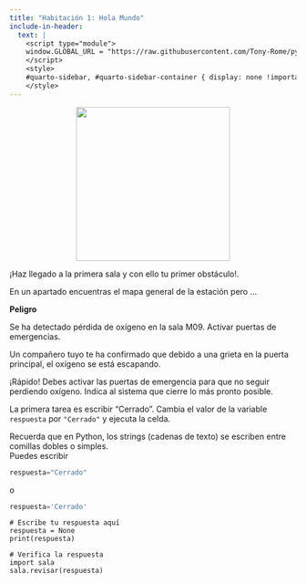 ```yaml
---
title: "Habitación 1: Hola Mundo"
include-in-header:
  text: |
    <script type="module">
    window.GLOBAL_URL = "https://raw.githubusercontent.com/Tony-Rome/pyscape/refs/heads/main/quarto/rooms/sala_01.py";
    </script>
    <style>
    #quarto-sidebar, #quarto-sidebar-container { display: none !important; }
    </style>
---
```


<center>
<img src="./img_sala_01.png" width="270">
</center>

¡Haz llegado a la primera sala y con ello tu primer obstáculo!.

En un apartado encuentras el mapa general de la estación pero ...

<div class="text-center text-danger font-weight-bold">
**Peligro**

Se ha detectado pérdida de oxígeno en la sala M09. Activar puertas de emergencias.
</div>

Un compañero tuyo te ha confirmado que debido a una grieta en la puerta principal, el oxígeno se está escapando.

¡Rápido! Debes activar las puertas de emergencia para que no seguir perdiendo oxígeno. Indica al sistema que cierre lo más pronto posible.

<div class="alert alert-info">
La primera tarea es escribir "Cerrado".
Cambia el valor de la variable `respuesta` por `"Cerrado"` y ejecuta la celda.
</div>

::: {.callout-tip title="Pista" collapse="true"}
Recuerda que en Python, los strings (cadenas de texto) se escriben entre comillas dobles o simples.  
Puedes escribir 
```python 
respuesta="Cerrado"
```
o
```python 
respuesta='Cerrado'
```
:::

```pyodide-python
# Escribe tu respuesta aquí
respuesta = None
print(respuesta)

# Verifica la respuesta
import sala
sala.revisar(respuesta)
```